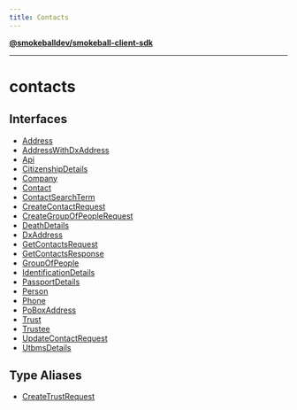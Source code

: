 ```yaml
---
title: Contacts
---
```

[**@smokeballdev/smokeball-client-sdk**](./../../../README)

***

# contacts

## Interfaces

- [Address](./interfaces/Address)
- [AddressWithDxAddress](./interfaces/AddressWithDxAddress)
- [Api](./interfaces/Api)
- [CitizenshipDetails](./interfaces/CitizenshipDetails)
- [Company](./interfaces/Company)
- [Contact](./interfaces/Contact)
- [ContactSearchTerm](./interfaces/ContactSearchTerm)
- [CreateContactRequest](./interfaces/CreateContactRequest)
- [CreateGroupOfPeopleRequest](./interfaces/CreateGroupOfPeopleRequest)
- [DeathDetails](./interfaces/DeathDetails)
- [DxAddress](./interfaces/DxAddress)
- [GetContactsRequest](./interfaces/GetContactsRequest)
- [GetContactsResponse](./interfaces/GetContactsResponse)
- [GroupOfPeople](./interfaces/GroupOfPeople)
- [IdentificationDetails](./interfaces/IdentificationDetails)
- [PassportDetails](./interfaces/PassportDetails)
- [Person](./interfaces/Person)
- [Phone](./interfaces/Phone)
- [PoBoxAddress](./interfaces/PoBoxAddress)
- [Trust](./interfaces/Trust)
- [Trustee](./interfaces/Trustee)
- [UpdateContactRequest](./interfaces/UpdateContactRequest)
- [UtbmsDetails](./interfaces/UtbmsDetails)

## Type Aliases

- [CreateTrustRequest](./type-aliases/CreateTrustRequest)
